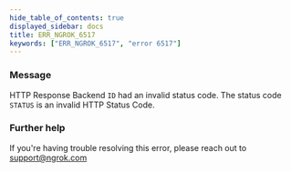 ```yaml
---
hide_table_of_contents: true
displayed_sidebar: docs
title: ERR_NGROK_6517
keywords: ["ERR_NGROK_6517", "error 6517"]
---
```


### Message

HTTP Response Backend `ID` had an invalid status code.
The status code `STATUS` is an invalid HTTP Status Code.

### Further help

If you're having trouble resolving this error, please reach out to [support@ngrok.com](mailto:support@ngrok.com?subject=Help%20with%20ERR_NGROK_6517)
